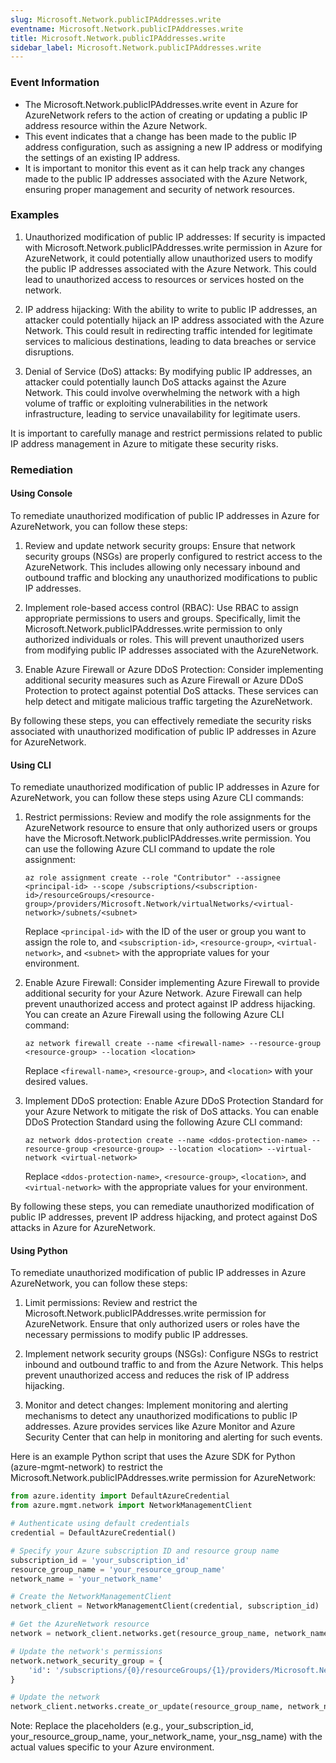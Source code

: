 ```yaml
--- 
slug: Microsoft.Network.publicIPAddresses.write
eventname: Microsoft.Network.publicIPAddresses.write
title: Microsoft.Network.publicIPAddresses.write
sidebar_label: Microsoft.Network.publicIPAddresses.write
---
```

                       
### Event Information

- The Microsoft.Network.publicIPAddresses.write event in Azure for AzureNetwork refers to the action of creating or updating a public IP address resource within the Azure Network.
- This event indicates that a change has been made to the public IP address configuration, such as assigning a new IP address or modifying the settings of an existing IP address.
- It is important to monitor this event as it can help track any changes made to the public IP addresses associated with the Azure Network, ensuring proper management and security of network resources.


### Examples

1. Unauthorized modification of public IP addresses: If security is impacted with Microsoft.Network.publicIPAddresses.write permission in Azure for AzureNetwork, it could potentially allow unauthorized users to modify the public IP addresses associated with the Azure Network. This could lead to unauthorized access to resources or services hosted on the network.

2. IP address hijacking: With the ability to write to public IP addresses, an attacker could potentially hijack an IP address associated with the Azure Network. This could result in redirecting traffic intended for legitimate services to malicious destinations, leading to data breaches or service disruptions.

3. Denial of Service (DoS) attacks: By modifying public IP addresses, an attacker could potentially launch DoS attacks against the Azure Network. This could involve overwhelming the network with a high volume of traffic or exploiting vulnerabilities in the network infrastructure, leading to service unavailability for legitimate users.

It is important to carefully manage and restrict permissions related to public IP address management in Azure to mitigate these security risks.

### Remediation

#### Using Console

To remediate unauthorized modification of public IP addresses in Azure for AzureNetwork, you can follow these steps:

1. Review and update network security groups: Ensure that network security groups (NSGs) are properly configured to restrict access to the AzureNetwork. This includes allowing only necessary inbound and outbound traffic and blocking any unauthorized modifications to public IP addresses.

2. Implement role-based access control (RBAC): Use RBAC to assign appropriate permissions to users and groups. Specifically, limit the Microsoft.Network.publicIPAddresses.write permission to only authorized individuals or roles. This will prevent unauthorized users from modifying public IP addresses associated with the AzureNetwork.

3. Enable Azure Firewall or Azure DDoS Protection: Consider implementing additional security measures such as Azure Firewall or Azure DDoS Protection to protect against potential DoS attacks. These services can help detect and mitigate malicious traffic targeting the AzureNetwork.

By following these steps, you can effectively remediate the security risks associated with unauthorized modification of public IP addresses in Azure for AzureNetwork.

#### Using CLI

To remediate unauthorized modification of public IP addresses in Azure for AzureNetwork, you can follow these steps using Azure CLI commands:

1. Restrict permissions: Review and modify the role assignments for the AzureNetwork resource to ensure that only authorized users or groups have the Microsoft.Network.publicIPAddresses.write permission. You can use the following Azure CLI command to update the role assignment:

   ```
   az role assignment create --role "Contributor" --assignee <principal-id> --scope /subscriptions/<subscription-id>/resourceGroups/<resource-group>/providers/Microsoft.Network/virtualNetworks/<virtual-network>/subnets/<subnet>
   ```

   Replace `<principal-id>` with the ID of the user or group you want to assign the role to, and `<subscription-id>`, `<resource-group>`, `<virtual-network>`, and `<subnet>` with the appropriate values for your environment.

2. Enable Azure Firewall: Consider implementing Azure Firewall to provide additional security for your Azure Network. Azure Firewall can help prevent unauthorized access and protect against IP address hijacking. You can create an Azure Firewall using the following Azure CLI command:

   ```
   az network firewall create --name <firewall-name> --resource-group <resource-group> --location <location>
   ```

   Replace `<firewall-name>`, `<resource-group>`, and `<location>` with your desired values.

3. Implement DDoS protection: Enable Azure DDoS Protection Standard for your Azure Network to mitigate the risk of DoS attacks. You can enable DDoS Protection Standard using the following Azure CLI command:

   ```
   az network ddos-protection create --name <ddos-protection-name> --resource-group <resource-group> --location <location> --virtual-network <virtual-network>
   ```

   Replace `<ddos-protection-name>`, `<resource-group>`, `<location>`, and `<virtual-network>` with the appropriate values for your environment.

By following these steps, you can remediate unauthorized modification of public IP addresses, prevent IP address hijacking, and protect against DoS attacks in Azure for AzureNetwork.

#### Using Python

To remediate unauthorized modification of public IP addresses in Azure AzureNetwork, you can follow these steps:

1. Limit permissions: Review and restrict the Microsoft.Network.publicIPAddresses.write permission for AzureNetwork. Ensure that only authorized users or roles have the necessary permissions to modify public IP addresses.

2. Implement network security groups (NSGs): Configure NSGs to restrict inbound and outbound traffic to and from the Azure Network. This helps prevent unauthorized access and reduces the risk of IP address hijacking.

3. Monitor and detect changes: Implement monitoring and alerting mechanisms to detect any unauthorized modifications to public IP addresses. Azure provides services like Azure Monitor and Azure Security Center that can help in monitoring and alerting for such events.

Here is an example Python script that uses the Azure SDK for Python (azure-mgmt-network) to restrict the Microsoft.Network.publicIPAddresses.write permission for AzureNetwork:

```python
from azure.identity import DefaultAzureCredential
from azure.mgmt.network import NetworkManagementClient

# Authenticate using default credentials
credential = DefaultAzureCredential()

# Specify your Azure subscription ID and resource group name
subscription_id = 'your_subscription_id'
resource_group_name = 'your_resource_group_name'
network_name = 'your_network_name'

# Create the NetworkManagementClient
network_client = NetworkManagementClient(credential, subscription_id)

# Get the AzureNetwork resource
network = network_client.networks.get(resource_group_name, network_name)

# Update the network's permissions
network.network_security_group = {
    'id': '/subscriptions/{0}/resourceGroups/{1}/providers/Microsoft.Network/networkSecurityGroups/{2}'.format(subscription_id, resource_group_name, 'your_nsg_name')
}

# Update the network
network_client.networks.create_or_update(resource_group_name, network_name, network)
```

Note: Replace the placeholders (e.g., your_subscription_id, your_resource_group_name, your_network_name, your_nsg_name) with the actual values specific to your Azure environment.


 